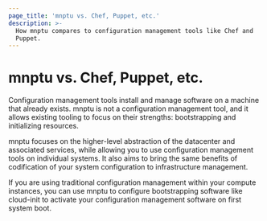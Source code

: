```yaml
---
page_title: 'mnptu vs. Chef, Puppet, etc.'
description: >-
  How mnptu compares to configuration management tools like Chef and
  Puppet.
---
```


# mnptu vs. Chef, Puppet, etc.

Configuration management tools install and manage software on a machine
that already exists. mnptu is not a configuration management tool,
and it allows existing tooling to focus on their strengths: bootstrapping
and initializing resources.

mnptu focuses on the higher-level abstraction of the datacenter and
associated services, while allowing you to use configuration management
tools on individual systems. It also aims to bring the same benefits of
codification of your system configuration to infrastructure management.

If you are using traditional configuration management within your compute
instances, you can use mnptu to configure bootstrapping software like
cloud-init to activate your configuration management software on first
system boot.
